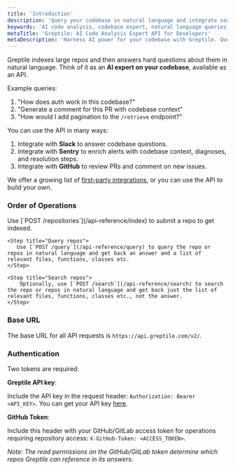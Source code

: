 ```yaml
---
title: 'Introduction'
description: 'Query your codebase in natural language and integrate seamlessly with Slack, Sentry & GitHub workflows.'
keywords: 'AI code analysis, codebase expert, natural language queries, GitHub integration, Slack integration, Sentry integration'
metaTitle: 'Greptile: AI Code Analysis Expert API for Developers'
metaDescription: 'Harness AI power for your codebase with Greptile. Query large repos in natural language, integrate with Slack, Sentry, and GitHub for enhanced development workflows.'
---
```


Greptile indexes large repos and then answers hard questions about them in natural language. Think of it as an **AI expert on your codebase**, available as an API. 

Example queries:

1. "How does auth work in this codebase?"
2. "Generate a comment for this PR with codebase context"
3. "How would I add pagination to the `/retrieve` endpoint?"

You can use the API in many ways: 
1. Integrate with **Slack** to answer codebase questions.
2. Integrate with **Sentry** to enrich alerts with codebase context, diagnoses, and resolution steps. 
3. Integrate with **GitHub** to review PRs and comment on new issues. 

We offer a growing list of [first-party integrations](https://app.greptile.com/login), or you can use the API to build your own. 

### Order of Operations
<Steps>
    <Step title="Index repo(s)">
     Use [`POST /repositories`](/api-reference/index) to submit a repo to get indexed.
    </Step>

    <Step title="Query repos">
       Use [`POST /query`](/api-reference/query) to query the repo or repos in natural language and get back an answer and a list of relevant files, functions, classes etc. 
    </Step>

    <Step title="Search repos">
        Optionally, use [`POST /search`](/api-reference/search) to search the repo or repos in natural language and get back just the list of relevant files, functions, classes etc., not the answer. 
    </Step>
</Steps>

### Base URL

The base URL for all API requests is `https://api.greptile.com/v2/`.

### Authentication
Two tokens are required:

**Greptile API key**: 

Include the API key in the request header: `Authorization: Bearer <API_KEY>`.
You can get your API key [here](https://app.greptile.com/login).

**GitHub Token**: 

Include this header with your GitHub/GitLab access token for operations requiring repository access: 
`X-GitHub-Token: <ACCESS_TOKEN>`.

*Note: The read permissions on the GitHub/GitLab token determine which repos Greptile can reference in its answers.*